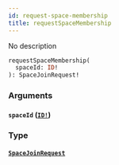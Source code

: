```yaml
---
id: request-space-membership
title: requestSpaceMembership
---
```


No description

```graphql
requestSpaceMembership(
  spaceId: ID!
): SpaceJoinRequest!

```

### Arguments

#### `spaceId` ([`ID!`](/docs/graphql/scalars/id))

### Type

#### [`SpaceJoinRequest`](/docs/graphql/objects/space-join-request)
